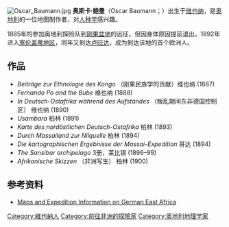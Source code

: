 [[File:Oscar_Baumann.jpg|thumb]]
'''奥斯卡·鲍曼'''（Oscar Baumann；{{bd|1864年|6月25日|1899年|10月12日||}}）出生于[[维也纳|维也纳]]，是[[奥地利|奥地利]]的一位地图制作者，对[[人种学|人种学]]感兴趣。

1885年的参加奥地利探险队到[[刚果盆地|刚果盆地]]的远征，但因身体原因提前退出。1892年进入[[塞伦盖蒂国家公园|塞伦盖蒂地区]]，同年又到达[[卢旺达|卢旺达]]，成为到达该地的首个欧洲人。

== 作品==
* ''Beiträge zur Ethnologie des Kongo'' （刚果民族学的贡献）维也纳 (1887)
* ''Fernando Po and the Bube'' 维也纳 (1888)
* ''In Deutsch-Ostafrika während des Aufstandes'' （叛乱期间东非德国控制区） 维也纳 (1890)
* ''Usambara'' 柏林 (1891)
* ''Karte des nordöstlichen Deutsch-Ostafrika'' 柏林 (1893)
* ''Durch Massailand zur Nilquelle''  柏林 (1894)
* ''Die kartographischen Ergebnisse der Massai-Expedition'' 哥达 (1894)
* ''The Sansibar archipelago'' 3册，莱比锡 (1896–99)
* ''Afrikanische Skizzen'' （非洲写生） 柏林 (1900)

== 参考资料 ==
* [http://www.ntz.info/gen/n00051.html#id04015 Maps and Expedition Information on German East Africa]{{Wayback|url=http://www.ntz.info/gen/n00051.html#id04015 |date=20160304190723 }}

{{Authority control}}
{{DEFAULTSORT:O奥斯卡·鲍曼}}
[[Category:維也納人|Category:維也納人]]
[[Category:前往非洲的探險家|Category:前往非洲的探險家]]
[[Category:奥地利地理学家|Category:奥地利地理学家]]
{{探险家小作品}}